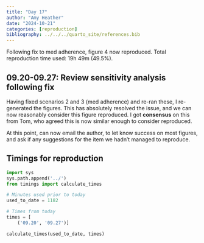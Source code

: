 ```yaml
---
title: "Day 17"
author: "Amy Heather"
date: "2024-10-21"
categories: [reproduction]
bibliography: ../../../quarto_site/references.bib
---
```


::: {.callout-note}

Following fix to med adherence, figure 4 now reproduced. Total reproduction time used: 19h 49m (49.5%).

:::

## 09.20-09.27: Review sensitivity analysis following fix

Having fixed scenarios 2 and 3 (med adherence) and re-ran these, I re-generated the figures. This has absolutely resolved the issue, and we can now reasonably consider this figure reproduced. I got **consensus** on this from Tom, who agreed this is now similar enough to consider reproduced.

At this point, can now email the author, to let know success on most figures, and ask if any suggestions for the item we hadn't managed to reproduce.

## Timings for reproduction

```python
import sys
sys.path.append('../')
from timings import calculate_times

# Minutes used prior to today
used_to_date = 1182

# Times from today
times = [
    ('09.20', '09.27')]

calculate_times(used_to_date, times)
```